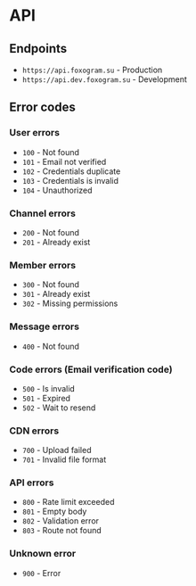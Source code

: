 # API

## Endpoints
- `https://api.foxogram.su` - Production
- `https://api.dev.foxogram.su` - Development

## Error codes
### User errors
- `100` - Not found
- `101` - Email not verified
- `102` - Credentials duplicate
- `103` - Credentials is invalid
- `104` - Unauthorized

### Channel errors
- `200` - Not found
- `201` - Already exist

### Member errors
- `300` - Not found
- `301` - Already exist
- `302` - Missing permissions

### Message errors
- `400` - Not found

### Code errors (Email verification code)
- `500` - Is invalid
- `501` - Expired
- `502` - Wait to resend

### CDN errors
- `700` - Upload failed
- `701` - Invalid file format

### API errors
- `800` - Rate limit exceeded
- `801` - Empty body
- `802` - Validation error
- `803` - Route not found

### Unknown error
- `900` - Error
